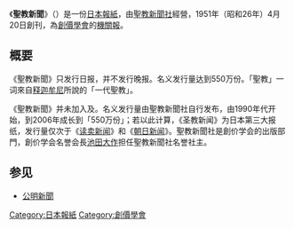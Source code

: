 {{unreferenced|time=2018-08-16T09:24:28+00:00}}
{{Infobox Newspaper
| name                = 聖教新聞
| image               = [[File:Seikyo_Shimbunsha_(head_office).jpg|250px]]
| caption             = 聖教新聞本社（東京都信濃町）
| type                = [[日报|日报]]
| format              = [[大报|大报]]
| owners              = [[聖教新聞社|聖教新聞社]]
| publisher           = 
| editor              = 
| chiefeditor         = 
| assoceditor         = 
| staff               = 
| foundation          = 1951年4月20日
| ceased publication  = 
| language            = [[日语|日语]]
| price               = [[日圓|日圓]]¥71.00
| headquarters        = {{JPN}}〒160-8070<br />[[東京都|東京都]][[新宿區|新宿區]][[信濃町_(新宿區)|信濃町]]18番地
| political           = [[無特定|無特定]]
| circulation         = 日报：550万份（名义发行量）
}}

《'''聖教新聞'''》（{{jpn|j=聖教新聞|hg=せいきょうしんぶん|rm=Seikyō Shinbun|f=y}}）是一份[[日本報紙|日本報紙]]，由[[聖教新聞社|聖教新聞社]]經營，1951年（昭和26年）4月20日創刊，為[[創價學會|創價學會]]的[[機關報|機關報]]。

== 概要 ==
《聖教新聞》只发行日报，并不发行晚报。名义发行量达到550万份。「聖教」一词來自[[释迦牟尼|释迦牟尼]]所說的「一代聖教」。

《聖教新聞》并未加入{{link-ja|日本新聞協會|日本新聞協会}}及{{link-ja|日本ABC協會|日本ABC協会}}。名义发行量由聖教新聞社自行发布，由1990年代开始，到2006年成长到「550万份」；若以此计算，《圣教新闻》为日本第三大报纸，发行量仅次于《[[读卖新闻|读卖新闻]]》和《[[朝日新闻|朝日新闻]]》。聖教新聞社是創价学会的出版部門，創价学会名誉会長[[池田大作|池田大作]]担任聖教新聞社名誉社主。

== 参见 ==
* [[公明新聞|公明新聞]]

{{日本各大報紙}}

[[Category:日本報紙|Category:日本報紙]]
[[Category:創價學會|Category:創價學會]]